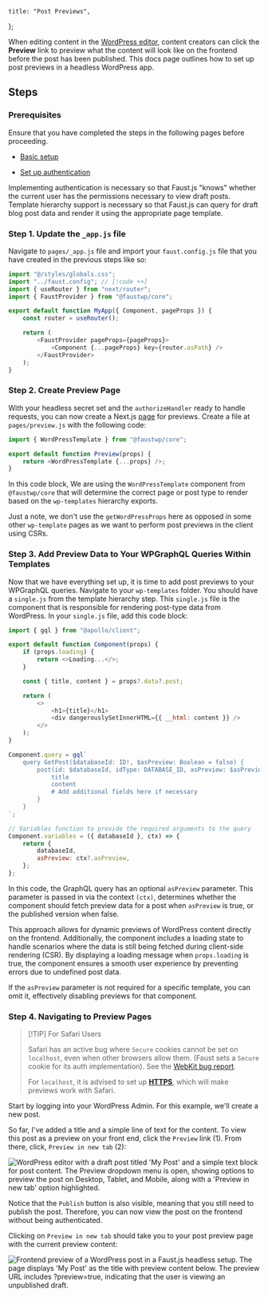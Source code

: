 	title: "Post Previews",
};

When editing content in the [WordPress editor](https://wordpress.com/support/wordpress-editor/), content creators can click the **Preview** link to preview what the content will look like on the frontend before the post has been published. This docs page outlines how to set up post previews in a headless WordPress app.

## Steps

### Prerequisites

Ensure that you have completed the steps in the following pages before proceeding.

- [Basic setup](/docs/how-to/basic-setup)

- [Set up authentication](/docs/how-to/authentication/)

Implementing authentication is necessary so that Faust.js "knows" whether the current user has the permissions necessary to view draft posts. Template hierarchy support is necessary so that Faust.js can query for draft blog post data and render it using the appropriate page template.

### Step 1. Update the `_app.js` file

Navigate to `pages/_app.js` file and import your `faust.config.js` file that you have created in the previous steps like so:

```js title="pages/_app.js" showLineNumbers
import "@/styles/globals.css";
import "../faust.config"; // [!code ++]
import { useRouter } from "next/router";
import { FaustProvider } from "@faustwp/core";

export default function MyApp({ Component, pageProps }) {
	const router = useRouter();

	return (
		<FaustProvider pageProps={pageProps}>
			<Component {...pageProps} key={router.asPath} />
		</FaustProvider>
	);
}
```

### Step 2. Create Preview Page

With your headless secret set and the `authorizeHandler` ready to handle requests, you can now create a Next.js [page](https://nextjs.org/docs/basic-features/pages) for previews. Create a file at `pages/preview.js` with the following code:

```js title="pages/preview.js"
import { WordPressTemplate } from "@faustwp/core";

export default function Preview(props) {
	return <WordPressTemplate {...props} />;
}
```

In this code block, We are using the `WordPressTemplate` component from `@faustwp/core` that will determine the correct page or post type to render based on the `wp-templates` hierarchy exports.

Just a note, we don't use the `getWordPressProps` here as opposed in some other `wp-template` pages as we want to perform post previews in the client using CSRs.

### Step 3. Add Preview Data to Your WPGraphQL Queries Within Templates

Now that we have everything set up, it is time to add post previews to your WPGraphQL queries. Navigate to your `wp-templates` folder. You should have a `single.js` from the template hierarchy step. This `single.js` file is the component that is responsible for rendering post-type data from WordPress. In your `single.js` file, add this code block:

```js title="wp-templates/single.js"
import { gql } from "@apollo/client";

export default function Component(props) {
	if (props.loading) {
		return <>Loading...</>;
	}

	const { title, content } = props?.data?.post;

	return (
		<>
			<h1>{title}</h1>
			<div dangerouslySetInnerHTML={{ __html: content }} />
		</>
	);
}

Component.query = gql`
	query GetPost($databaseId: ID!, $asPreview: Boolean = false) {
		post(id: $databaseId, idType: DATABASE_ID, asPreview: $asPreview) {
			title
			content
			# Add additional fields here if necessary
		}
	}
`;

// Variables function to provide the required arguments to the query
Component.variables = ({ databaseId }, ctx) => {
	return {
		databaseId,
		asPreview: ctx?.asPreview,
	};
};
```

In this code, the GraphQL query has an optional `asPreview` parameter. This parameter is passed in via the context `(ctx)`, determines whether the component should fetch preview data for a post when `asPreview` is true, or the published version when false.

This approach allows for dynamic previews of WordPress content directly on the frontend. Additionally, the component includes a loading state to handle scenarios where the data is still being fetched during client-side rendering (CSR). By displaying a loading message when `props.loading` is true, the component ensures a smooth user experience by preventing errors due to undefined post data.

If the `asPreview` parameter is not required for a specific template, you can omit it, effectively disabling previews for that component.

### Step 4. Navigating to Preview Pages

> [!TIP] For Safari Users
>
> Safari has an active bug where `Secure` cookies cannot be set on `localhost`, even when other browsers allow them. (Faust sets a `Secure` cookie for its auth implementation). See the [WebKit bug report](https://bugs.webkit.org/).
>
> For `localhost`, it is advised to set up [**HTTPS**](https://web.dev/articles/how-to-use-local-https), which will make previews work with Safari.

Start by logging into your WordPress Admin. For this example, we'll create a new post.

So far, I've added a title and a simple line of text for the content. To view this post as a preview on your front end, click the `Preview` link (1). From there, click, `Preview in new tab` (2):

![WordPress editor with a draft post titled 'My Post' and a simple text block for post content. The Preview dropdown menu is open, showing options to preview the post on Desktop, Tablet, and Mobile, along with a 'Preview in new tab' option highlighted.
](./images/post-preview.png)

Notice that the `Publish` button is also visible, meaning that you still need to publish the post. Therefore, you can now view the post on the frontend without being authenticated.

Clicking on `Preview in new tab` should take you to your post preview page with the current preview content:

![Frontend preview of a WordPress post in a Faust.js headless setup. The page displays 'My Post' as the title with preview content below. The preview URL includes `?preview=true`, indicating that the user is viewing an unpublished draft.](./images/post-preview-frontend.png)
